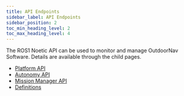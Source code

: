 ---
title: API Endpoints
sidebar_label: API Endpoints
sidebar_position: 2
toc_min_heading_level: 2
toc_max_heading_level: 4
---

The ROS1 Noetic API can be used to monitor and manage OutdoorNav Software. Details
are available through the child pages.

- [Platform API](./platform_api)
- [Autonomy API](./autonomy_api)
- [Mission Manager API](./mission_manager_api)
- [Definitions](./definitions)


